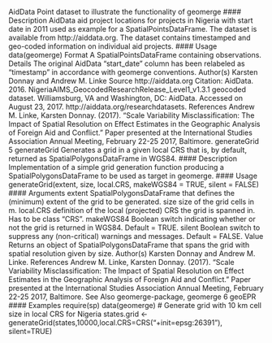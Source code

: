 AidData Point dataset to illustrate the functionality of geomerge
#### Description
AidData aid project locations for projects in Nigeria with start date in 2011 used as example for a
SpatialPointsDataFrame. The dataset is available from http://aiddata.org. The dataset contains
timestamped and geo-coded information on individual aid projects.
#### Usage
data(geomerge)
Format
A SpatialPointsDataFrame containing observations.
Details
The original AidData "start_date" column has been relabeled as "timestamp" in accordance with
geomerge conventions.
Author(s)
Karsten Donnay and Andrew M. Linke
Source
http://aiddata.org
Citation: AidData. 2016. NigeriaAIMS_GeocodedResearchRelease_Level1_v1.3.1 geocoded dataset.
Williamsburg, VA and Washington, DC: AidData. Accessed on August 23, 2017. http://aiddata.org/researchdatasets.
References
Andrew M. Linke, Karsten Donnay. (2017). "Scale Variability Misclassification: The Impact of
Spatial Resolution on Effect Estimates in the Geographic Analysis of Foreign Aid and Conflict."
Paper presented at the International Studies Association Annual Meeting, February 22-25 2017,
Baltimore.
generateGrid 5
generateGrid Generates a grid in a given local CRS that is, by default, returned as
SpatialPolygonsDataFrame in WGS84.
#### Description
Implementation of a simple grid generation function producing a SpatialPolygonsDataFrame to
be used as target in geomerge.
#### Usage
generateGrid(extent, size, local.CRS, makeWGS84 = TRUE, silent = FALSE)
#### Arguments
extent SpatialPolygonsDataFrame that defines the (minimum) extent of the grid to
be generated.
size size of the grid cells in m.
local.CRS definition of the local (projected) CRS the grid is spanned in. Has to be class
"CRS".
makeWGS84 Boolean switch indicating whether or not the grid is returned in WGS84. Default
= TRUE.
silent Boolean switch to suppress any (non-critical) warnings and messages. Default
= FALSE.
Value
Returns an object of SpatialPolygonsDataFrame that spans the grid with spatial resolution given
by size.
Author(s)
Karsten Donnay and Andrew M. Linke.
References
Andrew M. Linke, Karsten Donnay. (2017). "Scale Variability Misclassification: The Impact of
Spatial Resolution on Effect Estimates in the Geographic Analysis of Foreign Aid and Conflict."
Paper presented at the International Studies Association Annual Meeting, February 22-25 2017,
Baltimore.
See Also
geomerge-package, geomerge
6 geoEPR
#### Examples 
require(sp)
data(geomerge)
# Generate grid with 10 km cell size in local CRS for Nigeria
states.grid <- generateGrid(states,10000,local.CRS=CRS("+init=epsg:26391"),
silent=TRUE)
